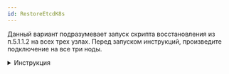 ```yaml
---
id: RestoreEtcdK8s
---
```



Данный вариант подразумевает запуск скрипта восстановления из п.5.1.1.2 на всех трех узлах.
Перед запуском инструкций, произведите подключение на все три ноды.
<Tabs groupId="etcd-recovery-mode">
  <TabItem value='etcdbrctl'>
    <details>
      <summary>Инструкция</summary>
      <ThreeNodeK8s />
    </details>
  </TabItem>
</Tabs>

